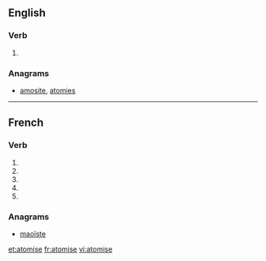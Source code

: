 {{also|atomisé}}
==English==

===Verb===
{{en-verb|atomis|es}}

# {{alternative spelling of|atomize}}

===Anagrams===
* [[amosite#English|amosite]], [[atomies#English|atomies]]

----

==French==

===Verb===
{{fr-verb-form}}

# {{conjugation of|atomiser||1|s|pres|ind|lang=fr}}
# {{conjugation of|atomiser||3|s|pres|ind|lang=fr}}
# {{conjugation of|atomiser||1|s|pres|sub|lang=fr}}
# {{conjugation of|atomiser||3|s|pres|sub|lang=fr}}
# {{conjugation of|atomiser||2|s|imp|lang=fr}}

===Anagrams===
* [[maoïste#French|maoïste]]

[[et:atomise]]
[[fr:atomise]]
[[vi:atomise]]